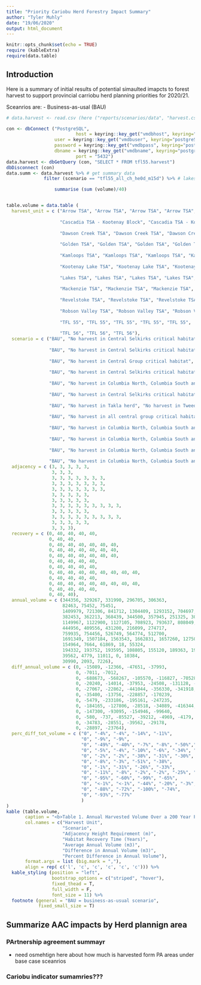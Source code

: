 ```yaml
---
title: "Priority Cariobu Herd Forestry Impact Summary"
author: "Tyler Muhly"
date: "19/06/2020"
output: html_document
---
```


```r
knitr::opts_chunk$set(echo = TRUE)
require (kableExtra)
require(data.table)
```

## Introduction

Here is a summary of initial results of potential simaulted imapcts to forest harvest to support provincial carriobu herd planning priorities for 2020/21. 

Sceanrios are:
- Business-as-usal (BAU)

```r
# data.harvest <- read.csv (here ("reports/scenarios/data", "harvest.csv"))

con <- dbConnect ("PostgreSQL",
				          host = keyring::key_get("vmdbhost", keyring="postgreSQL"), 
                  user = keyring::key_get("vmdbuser", keyring="postgreSQL"), 
                  password = keyring::key_get("vmdbpass", keyring="postgreSQL"),  
                  dbname = keyring::key_get("vmdbname", keyring="postgreSQL"),
				          port = "5432")
data.harvest <- dbGetQuery (con, "SELECT * FROM tfl55.harvest")
dbDisconnect (con)
data.summ <- data.harvest %>% # get summary data
              filter (scenario == "tfl55_all_ch_he0d_m15d") %>% # lakes_bau, lakes_wct_nh, lakes_chil_nh, lakes_chil_hele0d_m15d, lakes_all_herdbounds_nh, arrow_bau, arrow_centselk_nh, arrow_centselk_ch_he0d_m15d, arrow_all_ch_he0d_m15d, cascadiakb_bau, cascadiakb_centselk_nh, cascadiakb_centselk_ch_he0d_m15d, golden_bau, golden_centselk_nh, golden_centselk_ch_he0d_m15d, golden_colnsfb_nh, golden_colnsfb_ch_he0d_m15d, golden_all_nh, golden_all_ch_he0d_m15d, kootenaylake_bau, kootenaylake_centselk_nh, kootenaylake_centselk_ch_he0d_m15d, kootenaylake_all_nh, revelstoke_bau, revelstoke_colnsfb_nh, revelstoke_colnsfb_ch_he0d_m15d, revelstoke_all_nh, revelstoke_all_ch_he0d_m15d, dawson_creek_bau, robson_bau, robson_colnsfb_nh, robson_colnsfb_ch_he0d_m15d, robson_all_nh, robson_all_ch_he0d_m15d, robson_hart_nh, robson_hart_ch_he0d_m15d, robson_wgsgr_nh, robson_wgsgr_ch_he0d_m15d, kamloops_bau, kamloops_colnsfb_nh, kamloops_colnsfb_ch_he0d_m15d, kamloops_all_nh, kamloops_all_ch_he0d_m15d, kamloops_wgsgr_nh, kamloops_wgsgr_ch_he0d_m15d, dawson_creek_bau, dawson_centgrp_ch_hele0d_m15d, dawson_centgrp_ch_hele0d_m15d, dawson_centgrp_pa_ch_a2b2b3_0d_a1b1b4b5_15d, dawson_centgrp_pa_nh, dawson_all_nh, mackenzie_bau, mackenzie_centgrp_nh, mackenzie_centgrp_ch_hele0d_m15d, mackenzie_centgrp_pa_ch_a2b2b3_0d_a1b1b4b5_15d, mackenzie_centgrp_pa_nh, mackenzie_all_nh, mackenzie_all_ch_hele0d_m15d, tfl56_bau, tfl56_colnsfb_nh, tfl56_colnsfb_ch_he0d_m15d, tfl55_bau, tfl55_colnsfb_nh, tfl55_colnsfb_ch_he0d_m15d, tfl55_all_nh, tfl55_all_ch_he0d_m15d

                  summarise (sum (volume)/40)


table.volume = data.table (
  harvest_unit = c ("Arrow TSA", "Arrow TSA", "Arrow TSA", "Arrow TSA", "Arrow TSA",
                    
                    "Cascadia TSA - Kootenay Block", "Cascadia TSA - Kootenay Block", "Cascadia TSA - Kootenay Block",
                    
                    "Dawson Creek TSA", "Dawson Creek TSA", "Dawson Creek TSA", "Dawson Creek TSA", "Dawson Creek TSA", "Dawson Creek TSA", "Dawson Creek TSA",
                    
                    "Golden TSA", "Golden TSA", "Golden TSA", "Golden TSA", "Golden TSA", "Golden TSA", "Golden TSA",
                    
                    "Kamloops TSA", "Kamloops TSA", "Kamloops TSA", "Kamloops TSA", "Kamloops TSA", "Kamloops TSA", "Kamloops TSA",
                    
                    "Kootenay Lake TSA", "Kootenay Lake TSA", "Kootenay Lake TSA", "Kootenay Lake TSA", "Kootenay Lake TSA",
                    
                    "Lakes TSA", "Lakes TSA", "Lakes TSA", "Lakes TSA", "Lakes TSA",
                    
                    "Mackenzie TSA", "Mackenzie TSA", "Mackenzie TSA", "Mackenzie TSA", "Mackenzie TSA", "Mackenzie TSA", "Mackenzie TSA", "Mackenzie TSA", "Mackenzie TSA",
                    
                    "Revelstoke TSA", "Revelstoke TSA", "Revelstoke TSA", "Revelstoke TSA", "Revelstoke TSA",
                    
                    "Robson Valley TSA", "Robson Valley TSA", "Robson Valley TSA", "Robson Valley TSA", "Robson Valley TSA", "Robson Valley TSA", "Robson Valley TSA", "Robson Valley TSA", "Robson Valley TSA",
                    
                    "TFL 55", "TFL 55", "TFL 55", "TFL 55", "TFL 55",
                    
                    "TFL 56", "TFL 56", "TFL 56"),
  scenario = c ("BAU", "No harvest in Central Selkirks critical habitat", "35% disturbance in Central Selkirks matrix critical habitat", "No harvest in all critical habitat", "35% disturbance in all matrix critical habitat",
                
                "BAU", "No harvest in Central Selkirks critical habitat", "35% disturbance in Central Selkirks matrix critical habitat",
                
                "BAU", "No harvest in Central Group critical habitat", "35% disturbance in Central Group matrix critical habitat", "No harvest in Central group partnership agreement areas A2, B2, and B3, maximum 35%  disturbance (15%) harvest in  Central group partnership agreement areas A1, B1, B4 and B5", "No harvest in all Central group partnership agreement areas", "No harvest in all critical habitat", "35% disturbance in all matrix critical habitat",
                
                "BAU", "No harvest in Central Selkirks critical habitat", "35% disturbance in Central Selkirks matrix critical habitat", "No harvest in Columbia North and South", "35% disturbance in Columbia North and South matrix critical habitat", "No harvest in all critical habitat", "35% disturbance in all matrix critical habitat",
                
                "BAU", "No harvest in Columbia North, Columbia South and Frisby-Boulder critical habitat", "35% disturbance in Columbia North, Columbia South and Frisby-Boulder matrix critical habitat", "No harvest in all critical habitat", "35% disturbance in all matrix critical habitat", "No harvest in Wells Gray South/Groundhog critical habitat", "35% disturbance in Wells Gray South/Groundhog matrix critical habitat",
                
                "BAU", "No harvest in Central Selkirks critical habitat", "35% disturbance in Central Selkirks matrix critical habitat", "No harvest in all critical habitat", "35% disturbance in all matrix critical habitat",
                
                "BAU", "No harvest in Takla herd", "No harvest in Tweedsmuir critical habitat", "35% disturbance in Tweedsmuir matrix critical habitat", "No harvest in Takla herd and Tweedsmuir critical habitat",
                
                "BAU", "No harvest in all central group critical habitat", "35% disturbance in central group matrix critical habitat", "No harvest in Central group partnership agreement areas A2, B2, and B3, maximum 35% buffered disturbance (15% harvest) in Central group partnership agreement areas A1, B1, B4 and B5", "No harvest in all central group partnership agreement areas", "No harvest in all critical habitat", "35% disturbance in all matrix critical habitat", "No harvest in all southern mountain herds", "No harvest in Wolverine, Chase and Takla herds",
                
                "BAU", "No harvest in Columbia North, Columbia South and Frisby-Boulder critical habitat", "35% disturbance in Columbia North, Columbia South and Frisby-Boulder matrix critical habitat", "No harvest in all critical habitat", "35% disturbance in all matrix critical habitat",
                
                "BAU", "No harvest in Columbia North, Columbia South and Frisby-Boulder critical habitat", "35% disturbance in Columbia North, Columbia South and Frisby-Boulder matrix critical habitat", "No harvest in all critical habitat", "35% disturbance in all matrix critical habitat", "No harvest in Hart Ranges critical habitat",  "35% disturbance in Hart Ranges matrix critical habitat", "No harvest in Wells Gray South/Groundhog critical habitat", "35% disturbance in Wells Gray South/Groundhog matrix critical habitat",
                
                "BAU", "No harvest in Columbia North, Columbia South and Frisby-Boulder critical habitat", "35% disturbance in Columbia North, Columbia South and Frisby-Boulder matrix critical habitat", "No harvest in all critical habitat", "35% disturbance in all matrix critical habitat", 
                
                "BAU", "No harvest in Columbia North, Columbia South and Frisby-Boulder critical habitat", "35% disturbance in Columbia North, Columbia South and Frisby-Boulder matrix critical habitat"),
  adjacency = c (3, 3, 3, 3, 3,
                 3, 3, 3,
                 3, 3, 3, 3, 3, 3, 3,
                 3, 3, 3, 3, 3, 3, 3,
                 3, 3, 3, 3, 3, 3, 3,
                 3, 3, 3, 3, 3,
                 3, 3, 3, 3, 3,
                 3, 3, 3, 3, 3, 3, 3, 3, 3,
                 3, 3, 3, 3, 3,
                 3, 3, 3, 3, 3, 3, 3, 3, 3,
                 3, 3, 3, 3, 3,
                 3, 3, 3),
  recovery = c (0, 40, 40, 40, 40,
                0, 40, 40, 
                0, 40, 40, 40, 40, 40, 40,
                0, 40, 40, 40, 40, 40, 40,
                0, 40, 40, 40, 40, 40, 40,
                0, 40, 40, 40, 40,
                0, 40, 40, 40, 40,
                0, 40, 40, 40, 40, 40, 40, 40, 40,
                0, 40, 40, 40, 40,
                0, 40, 40, 40, 40, 40, 40, 40, 40,
                0, 40, 40, 40, 40,
                0, 40, 40),
  annual_volume = c (344356, 329267, 331990, 296705, 306363,
                     82463, 75452, 75451,
                     1409979, 721306, 841712, 1304409, 1293152, 704697, 827524,
                     382453, 362213, 368439, 344500, 357945, 251325, 308320,
                     1149967, 1122900, 1127105, 708923, 793637, 808049, 870651,
                     444956, 409556, 431200, 216099, 274717,
                     759935, 754456, 526749, 564774, 512700,
                     1691349, 1507184, 1563543, 1662831, 1657260, 1275005, 1563543, 680701, 1241252,
                     154964, 7664, 61869, 18, 55324,
                     194332, 193752, 193595, 108805, 155120, 189363, 190153, 185967, 191554,
                     39562, 4779, 11011, 0, 10384,
                     30990, 2093, 7226),
  diff_annual_volume = c (0, -15089, -12366, -47651, -37993,
                          0, -7011, -7012,
                          0, -688673, -568267, -105570, -116827, -705282, -582455,
                          0, -20240, -14014, -37953, -24508, -131128, -74133,
                          0, -27067, -22862, -441044, -356330, -341918, -279316,
                          0, -35400, -13756, -228857, -170239,
                          0, -5479, -233186, -195161, -247235,
                          0, -184165, -127806, -28518, -34089, -416344, -127806, -1010648, -450097,
                          0, -147300, -93095, -154946, -99640,
                          0, -580, -737, -85527, -39212, -4969, -4179, -8365, -2778,
                          0, -34783, -28551, -39562, -29178,
                          0, -28897, -23764),
  perc_diff_tot_volume = c ("0", "-4%", "-4%", "-14%", "-11%",
                            "0", "-9%", "-9%",
                            "0", "-49%", "-40%", "-7%", "-8%", "-50%","-41%",
                            "0", "-5%", "-4%", "-10%", "-6%", "-34%", "-19%",
                            "0", "-2%", "-2%", "-38%", "-31%", "-30%", "-24%",
                            "0", "-8%", "-3%", "-51%", "-38%",
                            "0", "-1%", "-31%", "-26%", "-33%",
                            "0", "-11%", "-8%", "-2%", "-2%", "-25%", "-8%", "-60%", "-27%",
                            "0", "-95%", "-60%", "-99%", "-65%",
                            "0", "<-1%", "<-1%", "-44%", "-20%", "-3%", "-2%", "-4%", "-1%",
                            "0", "-88%", "-72%", "-100%", "-74%",
                            "0", "-93%", "-77%"
                            )
)
kable (table.volume,
       caption = "<b>Table 1. Annual Harvested Volume Over a 200 Year Period in Timber Harvest Units Under Different  Caribou Recovery Scenarios.<b>",
       col.names = c("Harvest Unit",
                     "Scenario",
                     "Adjacency Height Requirement (m)",
                     "Habitat Recovery Time (Years)",
                     "Average Annual Volume (m3)",
                     "Difference in Annual Volume (m3)",
                     "Percent Difference in Annual Volume"),
       format.args = list (big.mark = ","),
       align = rep( c('l', 'c', 'c', 'c', 'c', 'c'))) %>%
  kable_styling (position = "left",
                 bootstrap_options = c("striped", "hover"),
                 fixed_thead = T,
                 full_width = F,
                 font_size = 11) %>%
  footnote (general = "BAU = business-as-usual scenario",
            fixed_small_size = T)
```


## Summarize AAC impacts by Herd plannign area

### PArtnership agreement summayr
  - need osmehtign here about how much is harvested form PA areas under base case sceanrios
  
### Cariobu indicator sumamries???


